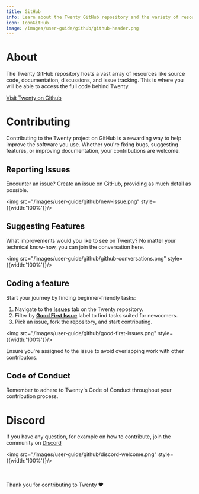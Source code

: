```yaml
---
title: GitHub
info: Learn about the Twenty GitHub repository and the variety of resources it hosts including source code, documentation, and discussions.
icon: IconGitHub
image: /images/user-guide/github/github-header.png
---
```


# About

The Twenty GitHub repository hosts a vast array of resources like source code, documentation, discussions, and issue tracking. This is where you will be able to access the full code behind Twenty.

[Visit Twenty on Github](https://github.com/twentyhq/twenty)

# Contributing

Contributing to the Twenty project on GitHub is a rewarding way to help improve the software you use. Whether you're fixing bugs, suggesting features, or improving documentation, your contributions are welcome.

## Reporting Issues

Encounter an issue? <UserGuideLink href="https://github.com/twentyhq/twenty/issues/new">Create an issue</UserGuideLink> on GitHub, providing as much detail as possible.

<img src="/images/user-guide/github/new-issue.png" style={{width:'100%'}}/>

## Suggesting Features

What improvements would you like to see on Twenty? No matter your technical know-how, you can join <UserGuideLink href="https://github.com/twentyhq/twenty/discussions">the conversation here</UserGuideLink>.

<img src="/images/user-guide/github/github-conversations.png" style={{width:'100%'}}/>

## Coding a feature

Start your journey by finding beginner-friendly tasks:

1. Navigate to the **[Issues](https://github.com/twentyhq/twenty/issues)** tab on the Twenty repository.
2. Filter by **[Good First Issue](https://github.com/twentyhq/twenty/labels/good%20first%20issue)** label to find tasks suited for newcomers.
3. Pick an issue, fork the repository, and start contributing.

<img src="/images/user-guide/github/good-first-issues.png" style={{width:'100%'}}/>

Ensure you're assigned to the issue to avoid overlapping work with other contributors.

## Code of Conduct

Remember to adhere to Twenty's <UserGuideLink href="https://github.com/twentyhq/twenty/blob/main/.github/CODE_OF_CONDUCT.md">Code of Conduct</UserGuideLink> throughout your contribution process.

# Discord

If you have any question, for example on how to contribute, join the community on [Discord](https://discord.gg/cx5n4Jzs57)

<img src="/images/user-guide/github/discord-welcome.png" style={{width:'100%'}}/>

<br/>
<br/>
Thank you for contributing to Twenty ❤️

<UserGuideEditContent></UserGuideEditContent>